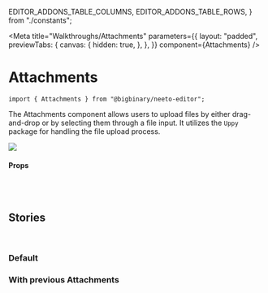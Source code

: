   EDITOR_ADDONS_TABLE_COLUMNS,
  EDITOR_ADDONS_TABLE_ROWS,
} from "./constants";

<Meta
  title="Walkthroughs/Attachments"
  parameters={{
    layout: "padded",
    previewTabs: {
      canvas: {
        hidden: true,
      },
    },
  }}
  component={Attachments}
/>



# Attachments

`import { Attachments } from "@bigbinary/neeto-editor";`

The Attachments component allows users to upload files by either drag-and-drop or by selecting them through a file input. It utilizes the `Uppy` package for handling the file upload process.

<img src={DefaultAttachment} />
<br />

#### **Props**

<Table columns={EDITOR_ADDONS_TABLE_COLUMNS} rows={EDITOR_ADDONS_TABLE_ROWS} />
<br />
<br />

## **Stories**
<br />

### **Default**
<Canvas>
  <Story name="Default">
    <Attachments />
  </Story>
</Canvas>

### **With previous Attachments**
<Canvas>
  <Story name="With previous Attachments">
    <Attachments attachments={ATTACHMENTS} />
  </Story>
</Canvas>
